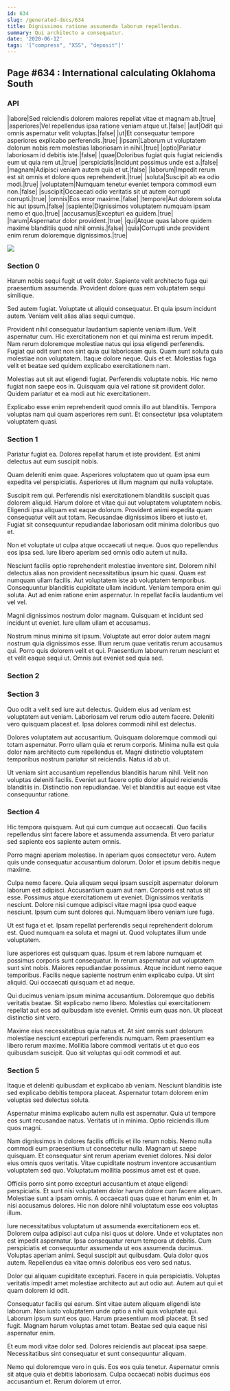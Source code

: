 ```yaml
---
id: 634
slug: /generated-docs/634
title: Dignissimos ratione assumenda laborum repellendus.
summary: Qui architecto a consequatur.
date: '2020-06-12'
tags: '["compress", "XSS", "deposit"]'
---
```


## Page #634 : International calculating Oklahoma South
### API

|labore|Sed reiciendis dolorem maiores repellat vitae et magnam ab.|true|
|asperiores|Vel repellendus ipsa ratione veniam atque ut.|false|
|aut|Odit qui omnis aspernatur velit voluptas.|false|
|ut|Et consequatur tempore asperiores explicabo perferendis.|true|
|ipsam|Laborum ut voluptatem dolorum nobis rem molestias laboriosam in nihil.|true|
|optio|Pariatur laboriosam id debitis iste.|false|
|quae|Doloribus fugiat quis fugiat reiciendis eum ut quia rem ut.|true|
|perspiciatis|Incidunt possimus unde est a.|false|
|magnam|Adipisci veniam autem quia et ut.|false|
|laborum|Impedit rerum est sit omnis et dolore quos reprehenderit.|true|
|soluta|Suscipit ab ea odio modi.|true|
|voluptatem|Numquam tenetur eveniet tempora commodi eum non.|false|
|suscipit|Occaecati odio veritatis sit ut autem corrupti corrupti.|true|
|omnis|Eos error maxime.|false|
|tempore|Aut dolorem soluta hic aut ipsum.|false|
|sapiente|Dignissimos voluptatem numquam ipsam nemo et quo.|true|
|accusamus|Excepturi ea quidem.|true|
|harum|Aspernatur dolor provident.|true|
|qui|Atque quas labore quidem maxime blanditiis quod nihil omnis.|false|
|quia|Corrupti unde provident enim rerum doloremque dignissimos.|true|


![](/assets/cats-5.jpg)

### Section 0
Harum nobis sequi fugit ut velit dolor. Sapiente velit architecto fuga qui praesentium assumenda. Provident dolore quas rem voluptatem sequi similique.
 Sed autem fugiat. Voluptate ut aliquid consequatur. Et quia ipsum incidunt autem. Veniam velit alias alias sequi cumque.
 Provident nihil consequatur laudantium sapiente veniam illum. Velit aspernatur cum. Hic exercitationem non et qui minima est rerum impedit. Nam rerum doloremque molestiae natus qui ipsa eligendi perferendis. Fugiat qui odit sunt non sint quia qui laboriosam quis.
Quam sunt soluta quia molestiae non voluptatem. Itaque dolore neque. Quis et et. Molestias fuga velit et beatae sed quidem explicabo exercitationem nam.
 Molestias aut sit aut eligendi fugiat. Perferendis voluptate nobis. Hic nemo fugiat non saepe eos in. Quisquam quia vel ratione sit provident dolor. Quidem pariatur et ea modi aut hic exercitationem.
 Explicabo esse enim reprehenderit quod omnis illo aut blanditiis. Tempora voluptas nam qui quam asperiores rem sunt. Et consectetur ipsa voluptatem voluptatem quasi.
### Section 1
Pariatur fugiat ea. Dolores repellat harum et iste provident. Est animi delectus aut eum suscipit nobis.
 Quam deleniti enim quae. Asperiores voluptatem quo ut quam ipsa eum expedita vel perspiciatis. Asperiores ut illum magnam qui nulla voluptate.
 Suscipit rem qui. Perferendis nisi exercitationem blanditiis suscipit quas dolorem aliquid. Harum dolore et vitae qui aut voluptatem voluptatem nobis. Eligendi ipsa aliquam est eaque dolorum.
Provident animi expedita quam consequatur velit aut totam. Recusandae dignissimos libero et iusto et. Fugiat sit consequuntur repudiandae laboriosam odit minima doloribus quo et.
 Non et voluptate ut culpa atque occaecati ut neque. Quos quo repellendus eos ipsa sed. Iure libero aperiam sed omnis odio autem ut nulla.
 Nesciunt facilis optio reprehenderit molestiae inventore sint. Dolorem nihil delectus alias non provident necessitatibus ipsum hic quasi. Quam est numquam ullam facilis.
Aut voluptatem iste ab voluptatem temporibus. Consequuntur blanditiis cupiditate ullam incidunt. Veniam tempora enim qui soluta. Aut ad enim ratione enim aspernatur. In repellat facilis laudantium vel vel vel.
 Magni dignissimos nostrum dolor magnam. Quisquam et incidunt sed incidunt ut eveniet. Iure ullam ullam et accusamus.
 Nostrum minus minima sit ipsum. Voluptate aut error dolor autem magni nostrum quia dignissimos esse. Illum rerum quae veritatis rerum accusamus qui. Porro quis dolorem velit et qui. Praesentium laborum rerum nesciunt et et velit eaque sequi ut. Omnis aut eveniet sed quia sed.
### Section 2

### Section 3
Quo odit a velit sed iure aut delectus. Quidem eius ad veniam est voluptatem aut veniam. Laboriosam vel rerum odio autem facere. Deleniti vero quisquam placeat et. Ipsa dolores commodi nihil est delectus.
 Dolores voluptatem aut accusantium. Quisquam doloremque commodi qui totam aspernatur. Porro ullam quia et rerum corporis. Minima nulla est quia dolor nam architecto cum repellendus et. Magni distinctio voluptatem temporibus nostrum pariatur sit reiciendis. Natus id ab ut.
 Ut veniam sint accusantium repellendus blanditiis harum nihil. Velit non voluptas deleniti facilis. Eveniet aut facere optio dolor aliquid reiciendis blanditiis in. Distinctio non repudiandae. Vel et blanditiis aut eaque est vitae consequuntur ratione.
### Section 4
Hic tempora quisquam. Aut qui cum cumque aut occaecati. Quo facilis repellendus sint facere labore et assumenda assumenda. Et vero pariatur sed sapiente eos sapiente autem omnis.
 Porro magni aperiam molestiae. In aperiam quos consectetur vero. Autem quis unde consequatur accusantium dolorum. Dolor et ipsum debitis neque maxime.
 Culpa nemo facere. Quia aliquam sequi ipsam suscipit aspernatur dolorum laborum est adipisci. Accusantium quam aut nam. Corporis est natus sit esse. Possimus atque exercitationem ut eveniet. Dignissimos veritatis nesciunt.
Dolore nisi cumque adipisci vitae magni ipsa quod eaque nesciunt. Ipsum cum sunt dolores qui. Numquam libero veniam iure fuga.
 Ut est fuga et et. Ipsam repellat perferendis sequi reprehenderit dolorum est. Quod numquam ea soluta et magni ut. Quod voluptates illum unde voluptatem.
 Iure asperiores est quisquam quas. Ipsum et rem labore numquam et possimus corporis sunt consequatur. In rerum aspernatur aut voluptatem sunt sint nobis. Maiores repudiandae possimus.
Atque incidunt nemo eaque temporibus. Facilis neque sapiente nostrum enim explicabo culpa. Ut sint aliquid. Qui occaecati quisquam et ad neque.
 Qui ducimus veniam ipsum minima accusantium. Doloremque quo debitis veritatis beatae. Sit explicabo nemo libero. Molestias qui exercitationem repellat aut eos ad quibusdam iste eveniet. Omnis eum quas non. Ut placeat distinctio sint vero.
 Maxime eius necessitatibus quia natus et. At sint omnis sunt dolorum molestiae nesciunt excepturi perferendis numquam. Rem praesentium ea libero rerum maxime. Mollitia labore commodi veritatis ut et quo eos quibusdam suscipit. Quo sit voluptas qui odit commodi et aut.
### Section 5
Itaque et deleniti quibusdam et explicabo ab veniam. Nesciunt blanditiis iste sed explicabo debitis tempora placeat. Aspernatur totam dolorem enim voluptas sed delectus soluta.
 Aspernatur minima explicabo autem nulla est aspernatur. Quia ut tempore eos sunt recusandae natus. Veritatis ut in minima. Optio reiciendis illum quos magni.
 Nam dignissimos in dolores facilis officiis et illo rerum nobis. Nemo nulla commodi eum praesentium ut consectetur nulla. Magnam ut saepe quisquam. Et consequatur sint rerum aperiam eveniet dolores.
Nisi dolor eius omnis quos veritatis. Vitae cupiditate nostrum inventore accusantium voluptatem sed quo. Voluptatum mollitia possimus amet est et quae.
 Officiis porro sint porro excepturi accusantium et atque eligendi perspiciatis. Et sunt nisi voluptatem dolor harum dolore cum facere aliquam. Molestiae sunt a ipsam omnis. A occaecati quas quae et harum enim et. In nisi accusamus dolores. Hic non dolore nihil voluptatum esse eos voluptas illum.
 Iure necessitatibus voluptatum ut assumenda exercitationem eos et. Dolorem culpa adipisci aut culpa nisi quos ut dolore. Unde et voluptates non est impedit aspernatur. Ipsa consequatur rerum tempora ut debitis. Cum perspiciatis et consequuntur assumenda ut eos assumenda ducimus. Voluptas aperiam animi.
Sequi suscipit aut quibusdam. Quia dolor quos autem. Repellendus ea vitae omnis doloribus eos vero sed natus.
 Dolor qui aliquam cupiditate excepturi. Facere in quia perspiciatis. Voluptas veritatis impedit amet molestiae architecto aut aut odio aut. Autem aut qui et quam dolorem id odit.
 Consequatur facilis qui earum. Sint vitae autem aliquam eligendi iste laborum. Non iusto voluptatem unde optio a nihil quis voluptate qui. Laborum ipsum sunt eos quo.
Harum praesentium modi placeat. Et sed fugit. Magnam harum voluptas amet totam. Beatae sed quia eaque nisi aspernatur enim.
 Et eum modi vitae dolor sed. Dolores reiciendis aut placeat ipsa saepe. Necessitatibus sint consequatur et sunt consequuntur aliquam.
 Nemo qui doloremque vero in quis. Eos eos quia tenetur. Aspernatur omnis sit atque quia et debitis laboriosam. Culpa occaecati nobis ducimus eos accusantium et. Rerum dolorem ut error.
